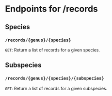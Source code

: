 # Endpoints for /records

## Species
### `/records/{genus}/{species}`
`GET`: Return a list of records for a given species.

## Subspecies
### `/records/{genus}/{species}/{subspecies}`
`GET`: Return a list of records for a given subspecies.
